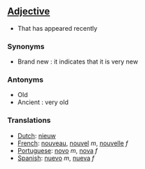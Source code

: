 ==[[Adjective]]==

*That has appeared recently

===Synonyms===

*Brand new : it indicates that it is very new

===Antonyms===

*Old
*Ancient : very old

===Translations===

*[[Dutch]]: [[nieuw]]
*[[French]]: [[nouveau]], [[nouvel]] ''m'', [[nouvelle]] ''f''
*[[Portuguese]]: [[novo]] ''m'', [[nova]] ''f''
*[[Spanish]]: [[nuevo]] ''m'', [[nueva]] ''f''